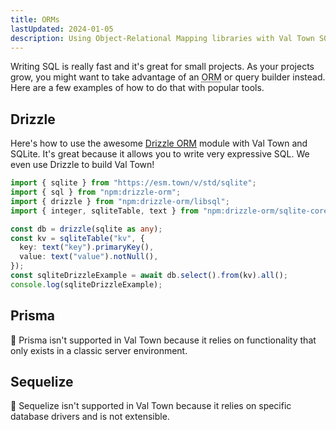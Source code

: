 ```yaml
---
title: ORMs
lastUpdated: 2024-01-05
description: Using Object-Relational Mapping libraries with Val Town SQLite
---
```


Writing SQL is really fast and it's great for small projects. As your projects
grow, you might want to take advantage of an <abbr title="Object relational mapping">ORM</abbr> or query builder instead. Here
are a few examples of how to do that with popular tools.

## Drizzle

Here's how to use the awesome [Drizzle ORM](https://orm.drizzle.team/)
module with Val Town and SQLite. It's great because it allows you to write
very expressive SQL. We even use Drizzle to build Val Town!

```ts title="Example" val
import { sqlite } from "https://esm.town/v/std/sqlite";
import { sql } from "npm:drizzle-orm";
import { drizzle } from "npm:drizzle-orm/libsql";
import { integer, sqliteTable, text } from "npm:drizzle-orm/sqlite-core";

const db = drizzle(sqlite as any);
const kv = sqliteTable("kv", {
  key: text("key").primaryKey(),
  value: text("value").notNull(),
});
const sqliteDrizzleExample = await db.select().from(kv).all();
console.log(sqliteDrizzleExample);
```

## Prisma

🚫 Prisma isn't supported in Val Town because it relies on functionality that
only exists in a classic server environment.

## Sequelize

🚫 Sequelize isn't supported in Val Town because it relies on specific database
drivers and is not extensible.
